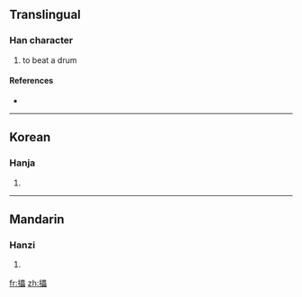 ==Translingual==

===Han character===
{{Han char|rn=64|rad=手|as=15|sn=18|four=|canj=手田田田 (QWWW)}}

# to beat a drum

====References====
* {{Han ref|kx=0461.360|dkj=12929|dj=0811.080|hdz=31980.070|uh=6502|ud=25858}}

----

==Korean==

===Hanja===
{{ko-hanja|hangeul=롱>농|eumhun=|rv=rong>nong|mr=rong>nong|y=long>nong}}

# {{defn|Korean|sort=手15}}

----

==Mandarin==

===Hanzi===
{{cmn-hanzi|pin=[[lèi]] ([[lei4]])|wg=lei<sup>4</sup>}}

# {{defn|Mandarin|sort=手15}}

[[fr:攂]]
[[zh:攂]]